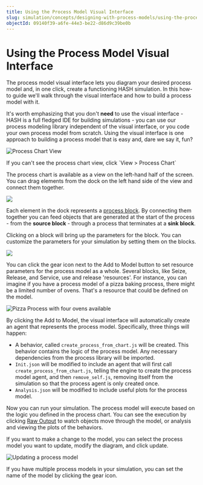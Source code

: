 ```yaml
---
title: Using the Process Model Visual Interface
slug: simulation/concepts/designing-with-process-models/using-the-process-model-builder
objectId: 09140f39-a6fe-44e3-be22-d86d9c39be0b
---
```


# Using the Process Model Visual Interface

The process model visual interface lets you diagram your desired process model and, in one click, create a functioning HASH simulation. In this how-to guide we'll walk through the visual interface and how to build a process model with it.

It's worth emphasizing that you don't **need** to use the visual interface - HASH is a full fledged IDE for building simulations - you can use our process modeling library independent of the visual interface, or you code your own process model from scratch. Using the visual interface is one approach to building a process model that is easy and, dare we say it, fun?

![Process Chart View](https://cdn-us1.hash.ai/site/docs/image%20%2852%29.png)

<Hint style="info">
  If you can't see the process chart view, click `View > Process Chart`
</Hint>

The process chart is available as a view on the left-hand half of the screen. You can drag elements from the dock on the left hand side of the view and connect them together.

![](https://cdn-us1.hash.ai/site/docs/kapture-2021-03-29-at-19.57.12.gif)

Each element in the dock represents a [process block](/docs/simulation/concepts/designing-with-process-models/process-blocks). By connecting them together you can feed objects that are generated at the start of the process - from the **source block** - through a process that terminates at a **sink block**.

Clicking on a block will bring up the parameters for the block. You can customize the parameters for your simulation by setting them on the blocks.

![](https://cdn-us1.hash.ai/site/docs/kapture-2021-03-29-at-20.01.01.gif)

You can click the gear icon next to the Add to Model button to set resource parameters for the process model as a whole. Several blocks, like Seize, Release, and Service, use and release 'resources'. For instance, you can imagine if you have a process model of a pizza baking process, there might be a limited number of ovens. That's a resource that could be defined on the model.

![Pizza Process with four ovens available](https://cdn-us1.hash.ai/site/docs/image%20%2854%29.png)

By clicking the Add to Model, the visual interface will automatically create an agent that represents the process model. Specifically, three things will happen:

- A behavior, called `create_process_from_chart.js` will be created. This behavior contains the logic of the process model. Any necessary dependencies from the process library will be imported.
- `Init.json` will be modified to include an agent that will first call `create_process_from_chart.js`, telling the engine to create the process model agent, and then `remove_self.js`, removing itself from the simulation so that the process agent is only created once.
- `Analysis.json` will be modified to include useful plots for the process model.

Now you can run your simulation. The process model will execute based on the logic you defined in the process chart. You can see the execution by clicking [Raw Output](/docs/simulation/creating-simulations/views/raw-data#raw-output) to watch objects move through the model, or analysis and viewing the plots of the behaviors.

If you want to make a change to the model, you can select the process model you want to update, modify the diagram, and click update.

![Updating a process model](https://cdn-us1.hash.ai/site/docs/updating_processes.gif)

If you have multiple process models in your simulation, you can set the name of the model by clicking the gear icon.

